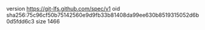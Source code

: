 version https://git-lfs.github.com/spec/v1
oid sha256:75c96cf50b75142560e9d9fb33b81408da99ee630b8519315052d6b0d5fdd6c3
size 1466
